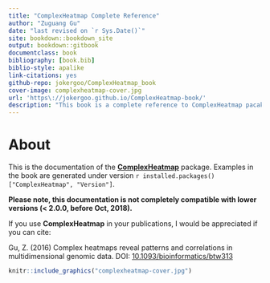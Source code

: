 ```yaml
--- 
title: "ComplexHeatmap Complete Reference"
author: "Zuguang Gu"
date: "last revised on `r Sys.Date()`"
site: bookdown::bookdown_site
output: bookdown::gitbook
documentclass: book
bibliography: [book.bib]
biblio-style: apalike
link-citations: yes
github-repo: jokergoo/ComplexHeatmap_book
cover-image: complexheatmap-cover.jpg
url: 'https\://jokergoo.github.io/ComplexHeatmap-book/'
description: "This book is a complete reference to ComplexHeatmap pacakge."
---
```


# About {-}

This is the documentation of the
[**ComplexHeatmap**](http://bioconductor.org/packages/ComplexHeatmap/) package. Examples
in the book are generated under version `r installed.packages()["ComplexHeatmap", "Version"]`.

**Please note, this documentation is not completely compatible with lower
versions (< 2.0.0, before Oct, 2018).**

If you use **ComplexHeatmap** in your publications, I would be appreciated if you can cite:

Gu, Z. (2016) Complex heatmaps reveal patterns and correlations in multidimensional genomic data. DOI:
[10.1093/bioinformatics/btw313](https://doi.org/10.1093/bioinformatics/btw313)


```r
knitr::include_graphics("complexheatmap-cover.jpg")
```

